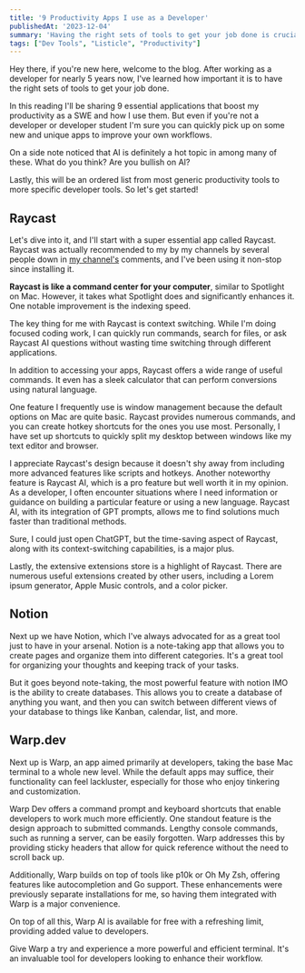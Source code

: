 ```yaml
---
title: '9 Productivity Apps I use as a Developer'
publishedAt: '2023-12-04'
summary: 'Having the right sets of tools to get your job done is crucial, here are some essential applications and how I use them.'
tags: ["Dev Tools", "Listicle", "Productivity"]
---
```


Hey there, if you're new here, welcome to the blog. After working as a developer for nearly 5 years now, I've learned how important it is to have the right sets of tools to get your job done.

In this reading I'll be sharing 9 essential applications that boost my productivity as a SWE and how I use them. But even if you're not a developer or developer student I'm sure you can quickly pick up on some new and unique apps to improve your own workflows.

On a side note noticed that AI is definitely a hot topic in among many of these. What do you think? Are you bullish on AI?

Lastly, this will be an ordered list from most generic productivity tools to more specific developer tools. So let's get started!

## Raycast

Let's dive into it, and I'll start with a super essential app called Raycast. Raycast was actually recommended to my by my channels by several people down in [my channel's](https://youtube.com/@brianruizy) comments, and I've been using it non-stop since installing it.

**Raycast is like a command center for your computer**, similar to Spotlight on Mac. However, it takes what Spotlight does and significantly enhances it. One notable improvement is the indexing speed.

The key thing for me with Raycast is context switching. While I'm doing focused coding work, I can quickly run commands, search for files, or ask Raycast AI questions without wasting time switching through different applications.

In addition to accessing your apps, Raycast offers a wide range of useful commands. It even has a sleek calculator that can perform conversions using natural language.

One feature I frequently use is window management because the default options on Mac are quite basic. Raycast provides numerous commands, and you can create hotkey shortcuts for the ones you use most. Personally, I have set up shortcuts to quickly split my desktop between windows like my text editor and browser.

I appreciate Raycast's design because it doesn't shy away from including more advanced features like scripts and hotkeys.
Another noteworthy feature is Raycast AI, which is a pro feature but well worth it in my opinion. As a developer, I often encounter situations where I need information or guidance on building a particular feature or using a new language. Raycast AI, with its integration of GPT prompts, allows me to find solutions much faster than traditional methods.

Sure, I could just open ChatGPT, but the time-saving aspect of Raycast, along with its context-switching capabilities, is a major plus.

Lastly, the extensive extensions store is a highlight of Raycast. There are numerous useful extensions created by other users, including a Lorem ipsum generator, Apple Music controls, and a color picker.

## Notion

Next up we have Notion, which I've always advocated for as a great tool just to have in your arsenal. Notion is a note-taking app that allows you to create pages and organize them into different categories. It's a great tool for organizing your thoughts and keeping track of your tasks.

But it goes beyond note-taking, the most powerful feature with notion IMO is the ability to create databases. This allows you to create a database of anything you want, and then you can switch between different views of your database to things like Kanban, calendar, list, and more.

## Warp.dev

Next up is Warp, an app aimed primarily at developers, taking the base Mac terminal to a whole new level. While the default apps may suffice, their functionality can feel lackluster, especially for those who enjoy tinkering and customization.

Warp Dev offers a command prompt and keyboard shortcuts that enable developers to work much more efficiently. One standout feature is the design approach to submitted commands. Lengthy console commands, such as running a server, can be easily forgotten. Warp addresses this by providing sticky headers that allow for quick reference without the need to scroll back up.

Additionally, Warp builds on top of tools like p10k or Oh My Zsh, offering features like autocompletion and Go support. These enhancements were previously separate installations for me, so having them integrated with Warp is a major convenience.

On top of all this, Warp AI is available for free with a refreshing limit, providing added value to developers.

Give Warp a try and experience a more powerful and efficient terminal. It's an invaluable tool for developers looking to enhance their workflow.
